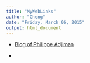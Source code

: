 ```yaml
---
title: "MyWebLinks"
author: "Cheng"
date: "Friday, March 06, 2015"
output: html_document
---
```


- [Blog of Philippe Adjiman](http://www.philippeadjiman.com/blog/)     

- 


